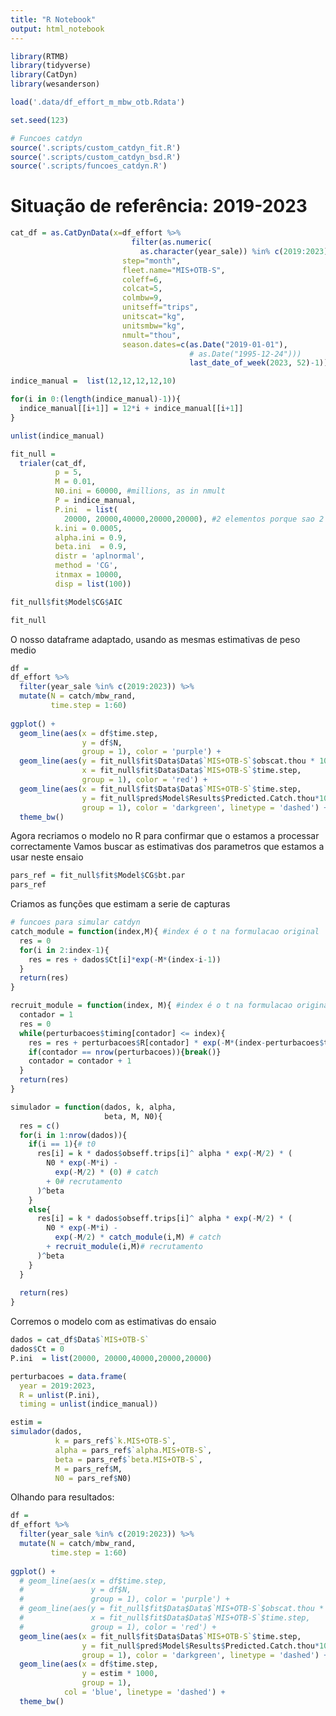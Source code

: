 ```yaml
---
title: "R Notebook"
output: html_notebook
---
```




```r
library(RTMB)
library(tidyverse)
library(CatDyn)
library(wesanderson)
```

```r
load('.data/df_effort_m_mbw_otb.Rdata')

set.seed(123)

# Funcoes catdyn
source('.scripts/custom_catdyn_fit.R')
source('.scripts/custom_catdyn_bsd.R')
source('.scripts/funcoes_catdyn.R')

```

# Situação de referência: 2019-2023

```r
cat_df = as.CatDynData(x=df_effort %>% 
                           filter(as.numeric(
                             as.character(year_sale)) %in% c(2019:2023)),
                         step="month",
                         fleet.name="MIS+OTB-S",
                         coleff=6,
                         colcat=5,
                         colmbw=9,
                         unitseff="trips",
                         unitscat="kg",
                         unitsmbw="kg",
                         nmult="thou",
                         season.dates=c(as.Date("2019-01-01"),
                                        # as.Date("1995-12-24")))
                                        last_date_of_week(2023, 52)-1))

indice_manual =  list(12,12,12,12,10)

for(i in 0:(length(indice_manual)-1)){
  indice_manual[[i+1]] = 12*i + indice_manual[[i+1]]
}

unlist(indice_manual)

fit_null =
  trialer(cat_df,
          p = 5,
          M = 0.01,
          N0.ini = 60000, #millions, as in nmult
          P = indice_manual,
          P.ini  = list(
            20000, 20000,40000,20000,20000), #2 elementos porque sao 2 perturbacaoes
          k.ini = 0.0005,
          alpha.ini = 0.9,
          beta.ini  = 0.9,
          distr = 'aplnormal',
          method = 'CG',
          itnmax = 10000,
          disp = list(100))

fit_null$fit$Model$CG$AIC

fit_null
```

O nosso dataframe adaptado, usando as mesmas estimativas de peso medio

```r
df =
df_effort %>% 
  filter(year_sale %in% c(2019:2023)) %>% 
  mutate(N = catch/mbw_rand,
         time.step = 1:60) 
   
ggplot() + 
  geom_line(aes(x = df$time.step,
                y = df$N,
                group = 1), color = 'purple') +
  geom_line(aes(y = fit_null$fit$Data$Data$`MIS+OTB-S`$obscat.thou * 1000,
                x = fit_null$fit$Data$Data$`MIS+OTB-S`$time.step,
                group = 1), color = 'red') +
  geom_line(aes(x = fit_null$fit$Data$Data$`MIS+OTB-S`$time.step,
                y = fit_null$pred$Model$Results$Predicted.Catch.thou*1000,
                group = 1), color = 'darkgreen', linetype = 'dashed') + 
  theme_bw()
```

Agora recriamos o modelo no R para confirmar que o estamos a processar correctamente
Vamos buscar as estimativas dos parametros que estamos a usar neste ensaio

```r
pars_ref = fit_null$fit$Model$CG$bt.par
pars_ref
```

Criamos as funções que estimam a serie de capturas

```r
# funcoes para simular catdyn
catch_module = function(index,M){ #index é o t na formulacao original
  res = 0
  for(i in 2:index-1){
    res = res + dados$Ct[i]*exp(-M*(index-i-1))
  }
  return(res)
}

recruit_module = function(index, M){ #index é o t na formulacao original
  contador = 1
  res = 0
  while(perturbacoes$timing[contador] <= index){
    res = res + perturbacoes$R[contador] * exp(-M*(index-perturbacoes$timing[contador]))
    if(contador == nrow(perturbacoes)){break()}
    contador = contador + 1
  }
  return(res)
}

simulador = function(dados, k, alpha,
                     beta, M, N0){
  res = c()
  for(i in 1:nrow(dados)){
    if(i == 1){# t0
      res[i] = k * dados$obseff.trips[i]^ alpha * exp(-M/2) * (
        N0 * exp(-M*i) -
          exp(-M/2) * (0) # catch
        + 0# recrutamento
      )^beta 
    }
    else{
      res[i] = k * dados$obseff.trips[i]^ alpha * exp(-M/2) * (
        N0 * exp(-M*i) -
          exp(-M/2) * catch_module(i,M) # catch
        + recruit_module(i,M)# recrutamento
      )^beta
    }
  }
  
  return(res)
}

```

Corremos o modelo com as estimativas do ensaio

```r
dados = cat_df$Data$`MIS+OTB-S`
dados$Ct = 0
P.ini  = list(20000, 20000,40000,20000,20000)

perturbacoes = data.frame(
  year = 2019:2023,
  R = unlist(P.ini),
  timing = unlist(indice_manual))

estim = 
simulador(dados,
          k = pars_ref$`k.MIS+OTB-S`,
          alpha = pars_ref$`alpha.MIS+OTB-S`,
          beta = pars_ref$`beta.MIS+OTB-S`,
          M = pars_ref$M,
          N0 = pars_ref$N0)
```

Olhando para resultados:

```r
df =
df_effort %>% 
  filter(year_sale %in% c(2019:2023)) %>% 
  mutate(N = catch/mbw_rand,
         time.step = 1:60) 
   
ggplot() + 
  # geom_line(aes(x = df$time.step,
  #               y = df$N,
  #               group = 1), color = 'purple') +
  # geom_line(aes(y = fit_null$fit$Data$Data$`MIS+OTB-S`$obscat.thou * 1000,
  #               x = fit_null$fit$Data$Data$`MIS+OTB-S`$time.step,
  #               group = 1), color = 'red') +
  geom_line(aes(x = fit_null$fit$Data$Data$`MIS+OTB-S`$time.step,
                y = fit_null$pred$Model$Results$Predicted.Catch.thou*1000,
                group = 1), color = 'darkgreen', linetype = 'dashed') + 
  geom_line(aes(x = df$time.step,
                y = estim * 1000,
                group = 1),
            col = 'blue', linetype = 'dashed') + 
  theme_bw()
```


